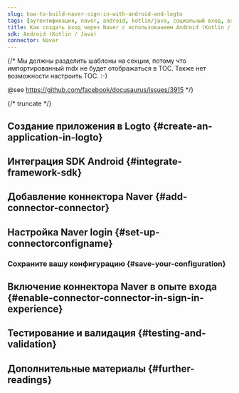 ```yaml
---
slug: how-to-build-naver-sign-in-with-android-and-logto
tags: [аутентификация, naver, android, kotlin/java, социальный вход, вход, логин]
title: Как создать вход через Naver с использованием Android (Kotlin / Java)
sdk: Android (Kotlin / Java)
connector: Naver
---
```


{/*
  Мы должны разделить шаблоны на секции, потому что импортированный mdx не будет отображаться в TOC.
  Также нет возможности настроить TOC. :-)

  @see https://github.com/facebook/docusaurus/issues/3915
*/}




{/* truncate */}

<Intro connector={connector} sdk="Android (Kotlin / Java)" link="https://developer.android.com" />

## Создание приложения в Logto \{#create-an-application-in-logto}

<CreateApplication type="Native app" framework="Android" />

## Интеграция SDK Android \{#integrate-framework-sdk}

<IntegrateSdk />

## Добавление коннектора Naver \{#add-connector-connector}

<AddSocialConnector connector={connector} framework="Android" />

## Настройка Naver login \{#set-up-connectorconfigname}

<ConnectorGuide />

### Сохраните вашу конфигурацию \{#save-your-configuration}

<SaveYourConfiguration connector={connector} />

## Включение коннектора Naver в опыте входа \{#enable-connector-connector-in-sign-in-experience}

<EnableSocialConnector connector={connector} />

## Тестирование и валидация \{#testing-and-validation}

<TestingAndValidation connector={connector} sdk="Android (Kotlin / Java)" />

## Дополнительные материалы \{#further-readings}

<FurtherReadings />